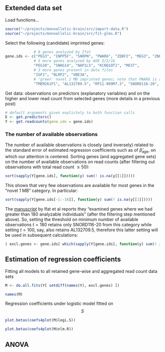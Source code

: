 ## Extended data set

Load functions...
```r
source("~/projects/monoallelic-brain/src/import-data.R")
source("~/projects/monoallelic-brain/src/fit-glms.R")
```

Select the following (candidate) imprinted genes:
```r
             # 8 genes analyzed by Ifat
gene.ids <- c("PEG3", "INPP5F", "SNRPN", "PWAR6", "ZDBF2", "MEG3", "ZNF331", "GRB10",
             # 5 more genes analyzed by AGK 3/2/16
             "PEG10", "SNHG14", "NAP1L5", "KCNQ1OT1", "MEST",
             # 3 more genes present in data files
             "IGF2", "NLRP2", "UBE3A",
             # 'green' novel 1 MB imprinted genes; note that PWAR6 is already included above
             "TMEM261P1", "AL132709.5", "RP11-909M7.3", "SNORD116-20", "RP13-487P22.1", "hsa-mir-335", "PWRN1")
```


Get data: observations on predictors (explanatory variables) and on the higher and lower read count from selected genes (more details in a previous post)
```r
# default arguments given explictely to both function calls
E <- get.predictors()
Y <- get.readcounts(gene.ids = gene.ids)
```

### The number of available observations

The number of available observations is closely (and inversely) related to the standard error of estimated regression coefficients such as of $\hat{\beta}_\mathrm{age}$, on which our attention is centered. Sorting genes (and aggregated gene sets) on the number of available observations on read counts (after filtering out observations with total read count $\le 50$):
```r
sort(sapply(Y[gene.ids], function(y) sum(! is.na(y[[1]]))))
```
This shows that very few observations are available for most genes in the "novel 1 MB" category.  In particular:
```r
sort(sapply(Y[gene.ids[-1:-16]], function(y) sum(! is.na(y[[1]]))))
```

The [manuscript] by Ifat et al reports they "examined genes where we had greater than 180 analyzable individuals" (after the filtering step mentioned above).  So, setting the threshold on minimum number of available observations $t=180$ retains only SNORD116-20 from this category while setting $t=100$, say, also retains AL132709.5, therefore this latter setting will be used in subsequent calculations:
```r
( excl.genes <- gene.ids[ which(sapply(Y[gene.ids], function(y) sum(! is.na(y[[1]]))) <= 100) ] )
```

## Estimation of regression coefficients

Fitting all models to all retained gene-wise and aggregated read count data sets
```r
M <- do.all.fits(Y[ setdiff(names(Y), excl.genes) ])
```

```r
names(M)
```

Regression coefficients under logistic model fitted on $$S$$

```r
plot.betas(coefs4plot(M$logi.S))
```

```r
plot.betas(coefs4plot(M$nlm.R))
```

## ANOVA

[manuscript]: https://docs.google.com/document/d/1cWd4UH98SJR5lihDihC0ZO-C_A1-8MQ5COcixxCLzHE/edit
